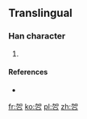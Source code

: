 ==Translingual==

===Han character===
{{Han char|rn=19|rad=力|as=04|sn=6|four=|canj=大口口 (KRR)}}

# {{defn|Han|sort=力04}}

====References====
* {{Han ref|kx=0146.241|dkj=|dj=|hdz=|uh=3514|ud=13588|bh=|bd=}}

[[fr:㔔]]
[[ko:㔔]]
[[pl:㔔]]
[[zh:㔔]]